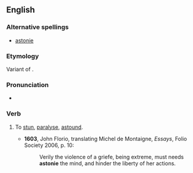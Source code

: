 ==English==

===Alternative spellings===
* {{i|obsolete}} [[astonie]]

===Etymology===
Variant of {{term|astone}}.

===Pronunciation===
* {{a|UK}} {{IPA|/əˈstɒni/}}

===Verb===
{{en-verb|astonies|astonying|astonied}}

# {{archaic}} To [[stun]], [[paralyse]], [[astound]].
#* '''1603''', John Florio, translating Michel de Montaigne, ''Essays'', Folio Society 2006, p. 10:
#*: Verily the violence of a griefe, being extreme, must needs '''astonie''' the mind, and hinder the liberty of her actions.